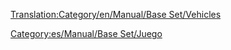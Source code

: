 [[Translation:Category/en/Manual/Base Set/Vehicles]]

{{en/Bilingual box| es
| Artículos relativos a vehículos en general.

Esto es una lista de vehículos. Lea el [[es/Manual/Vehículos|artículo principal]] para una explicación del concepto Vehículos.
| ''Articles relating to vehicles in general are here.''

''This is a list of Vehicles. Read the main article for an explanation of the concept of Vehicles.''}}

[[Category:es/Manual/Base Set/Juego]]